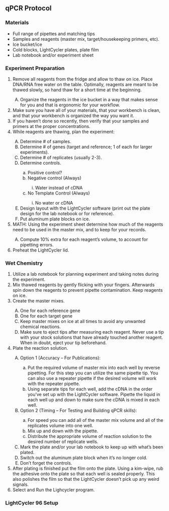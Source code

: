 ## qPCR Protocol {#qpcr_protocol}

### Materials

*	Full range of pipettes and matching tips
*	Samples and reagents (master mix, target/housekeeping primers, etc).
*	Ice bucket/ice
*	Cold blocks, LightCycler plates, plate film
*	Lab notebook and/or experiment sheet

### Experiment Preparation

<ol type="1">
<li>Remove all reagents from the fridge and allow to thaw on ice.  Place DNA/RNA free water on the table.  Optimally, reagents are meant to be thawed slowly, so hand thaw for a short time at the beginning.</li>
<ol type="A">
<li>Organize the reagents in the ice bucket in a way that makes sense for you and that is ergonomic for your workflow.</li>
</ol>
<li>Make sure you have all of your materials, that your workbench is clean, and that your workbench is organized the way you want it.</li>
<li>If you haven’t done so recently, then verify that your samples and primers at the proper concentrations.</li>
<li>While reagents are thawing, plan the experiment:</li>
<ol type="A">
<li>Determine # of samples.</li>
<li>Determine # of genes (target and reference; 1 of each for larger experiments).</li>
<li>Determine # of replicates (usually 2-3).</li>
<li>Determine controls.</li>
<ol type="a">
<li>Positive control?</li>
<li>Negative control (Always)</li>
<ol type="i">
<li>Water instead of cDNA</li>
</ol>
<li>No Template Control (Always)</li>
<ol type="i">
<li>No water or cDNA</li>
</ol>
</ol>
<li>Design layout with the LightCycler software (print out the plate design for the lab notebook or for reference).</li>
<li>Put aluminum plate blocks on ice.</li>
</ol>
<li>MATH:  Using the experiment sheet determine how much of the reagents need to be used in the master mix, and to keep for your records.</li>
<ol type="A">
<li>Compute 10% extra for each reagent’s volume, to account for pipetting errors.</li>
</ol>
<li>Preheat the LightCycler lid.</li>
</ol>

### Wet Chemistry

<ol type="1">
  <li>Utilize a lab notebook for planning experiment and taking notes during the experiment.</li>
  <li>Mix thawed reagents by gently flicking with your fingers.  Afterwards spin down the reagents to prevent pipette contamination.  Keep reagents on ice.</li>
  <li>Create the master mixes.</li>
    <ol type="A">
      <li>One for each reference gene</li>
      <li>One for each target gene</li>
      <li>Keep master mixes on ice at all times to avoid any unwanted chemical reactions.</li>
      <li>Make sure to eject tips after measuring each reagent.  Never use a tip with your stock solutions that have already touched another reagent.  When in doubt, eject your tip beforehand.</li>
    </ol>
  <li>Plate the reaction solution.</li>
    <ol type="A">
      <li>Option 1 (Accuracy – For Publications):</li>
        <ol type="a">
          <li>Put the required volume of master mix into each well by reverse pipetting.  For this step you can utilize the same pipette tip.  You can also use a repeater pipette if the desired volume will work with the repeater pipette.</li>
          <li>Using separate tips for each well, add the cDNA in the order you’ve set up with the LightCycler software.  Pipette the liquid in each well up and down to make sure the cDNA is mixed in each well.</li>
        </ol>
      <li>Option 2 (Timing – For Testing and Building qPCR skills):</li>
        <ol type="a">
          <li>For speed you can add all of the master mix volume and all of the replicates volume into one well.</li>
          <li>Mix up and down with the pipette.</li>
          <li>Distribute the appropriate volume of reaction solution to the desired number of replicate wells.</li>
        </ol>
      <li>Mark the plate and/or your lab notebook to keep up with what’s been plated.</li>
      <li>Switch out the aluminum plate block when it’s no longer cold.</li>
      <li>Don’t forget the controls.</li>
    </ol>
  <li>After plating is finished put the film onto the plate.  Using a kim-wipe, rub the adhesive onto the plate so that each well is sealed properly.  This also polishes the film so that the LightCycler doesn’t pick up any weird signals.</li>
  <li>Select and Run the Lighcycler program.</li>
</ol>

### LightCycler 96 Setup